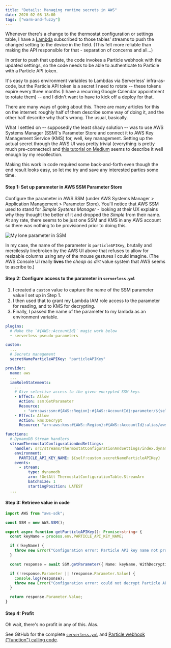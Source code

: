 ```yaml
---
title: "Details: Managing runtime secrets in AWS"
date: 2020-02-08 18:00
tags: ["warm-and-fuzzy"]
---
```


Whenever there's a change to the thermostat configuration or settings table, I have a
[Lambda](https://github.com/rgiese/warm-and-fuzzy/blob/master/packages/api/src/streams/thermostatConfigurationAndSettings/index.ts)
subscribed to those tables' streams to push the changed setting to the device in the field.
(This felt more reliable than making the API responsible for that - separation of concerns and all...)

In order to push that update, the code invokes a Particle webhook with the updated settings,
so the code needs to be able to authenticate to Particle with a Particle API token.

It's easy to pass environment variables to Lambdas via Serverless' infra-as-code,
but the Particle API token is a secret I need to rotate --
these tokens expire every three months (I have a recurring Google Calendar appointment to rotate them) --
and I didn't want to have to kick off a deploy for that.

There are many ways of going about this. There are many articles for this on the internet:
roughly half of them describe some way of doing it, and the other half describe why that's wrong.
The usual, basically.

What I settled on -- supposedly the least shady solution -- was to use
AWS Systems Manager (SSM)'s Parameter Store and connect it to AWS Key Management Service (KMS) for, well, key management.
Setting up the actual secret through the AWS UI was pretty trivial (everything is pretty much pre-connected)
and [this tutorial on Medium](https://medium.com/velotio-perspectives/managing-secrets-using-aws-systems-manager-parameter-store-and-iam-roles-429b6d5b13fb)
seems to describe it well enough by my recollection.

Making this work in code required some back-and-forth even though the end result looks easy,
so let me try and save any interested parties some time.

#### Step 1: Set up parameter in AWS SSM Parameter Store

Configure the parameter in AWS SSM (under AWS Systems Manager > Application Management > Parameter Store).
You'll notice that AWS SSM used to stand for _Simple Systems Manager_ - looking at their UX explains why they thought the better of it
and dropped the _Simple_ from their name.
At any rate, there seems to be just one SSM and KMS in any AWS account so there was nothing to be provisioned prior to doing this.

![](images/api-ssm-overview.png "My lone parameter in SSM")

In my case, the name of the parameter is `particleAPIKey`,
brutally and mercilessly linebroken by the AWS UI above that refuses to allow for resizable columns using any of the mouse gestures I could imagine.
(The AWS Console UI really **lives** the _cheap as dirt_ value system that AWS seems to ascribe to.)

#### Step 2: Configure access to the parameter in `serverless.yml`

1. I created a `custom` value to capture the name of the SSM parameter value I set up in Step 1.
1. I then used that to grant my Lambda IAM role access to the parameter for reading, and to KMS for decrypting.
1. Finally, I passed the name of the parameter to my lambda as an environment variable.

```YAML
plugins:
  # Make the `#{AWS::AccountId}` magic work below
  - serverless-pseudo-parameters

custom:
  ...
  # Secrets management
  secretNameParticleAPIKey: "particleAPIKey"

provider:
  name: aws
  ...
  iamRoleStatements:
    ...
    # Give selective access to the given encrypted SSM keys
    - Effect: Allow
      Action: ssm:GetParameter
      Resource:
        - "arn:aws:ssm:#{AWS::Region}:#{AWS::AccountId}:parameter/${self:custom.secretNameParticleAPIKey}"
    - Effect: Allow
      Action: kms:Decrypt
      Resource: "arn:aws:kms:#{AWS::Region}:#{AWS::AccountId}:alias/aws/ssm"

functions:
  # DynamoDB Stream handlers
  streamThermostatConfigurationAndSettings:
    handler: src/streams/thermostatConfigurationAndSettings/index.dynamoStream
    environment:
      PARTICLE_API_KEY_NAME: ${self:custom.secretNameParticleAPIKey}
    events:
      - stream:
          type: dynamodb
          arn: !GetAtt ThermostatConfigurationTable.StreamArn
          batchSize: 1
          startingPosition: LATEST
  ...
```

#### Step 3: Retrieve value in code

```TypeScript
import AWS from "aws-sdk";

const SSM = new AWS.SSM();

export async function getParticleAPIKey(): Promise<string> {
  const keyName = process.env.PARTICLE_API_KEY_NAME;

  if (!keyName) {
    throw new Error("Configuration error: Particle API key name not provided.");
  }

  const response = await SSM.getParameter({ Name: keyName, WithDecryption: true }).promise();

  if (!response.Parameter || !response.Parameter.Value) {
    console.log(response);
    throw new Error("Configuration error: could not decrypt Particle API key.");
  }

  return response.Parameter.Value;
}
```

#### Step 4: Profit

Oh wait, there's no profit in any of this. Alas.

See GitHub for the complete [`serverless.yml`](https://github.com/rgiese/warm-and-fuzzy/blob/master/packages/api/serverless.yml) and
[Particle webhook ("function") calling code](https://github.com/rgiese/warm-and-fuzzy/blob/master/packages/api/src/streams/invokeParticleFunction.ts).
